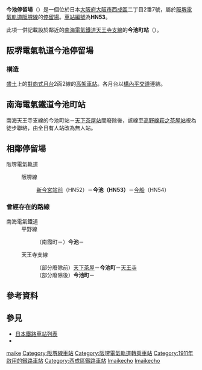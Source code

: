 {{日本車站資訊
|公司色     = #008040
|文字色     = 
|站名       = 今池停留場
|圖片       = <!-- 檔案不存在 今池駅01.jpg -->
|圖片說明   = 今池停留場南方往濱寺站前（710）與往惠美須町（704）<br />（2005年4月1日）</span>
|日文原名   = 今池
|平假名     = いまいけ
|羅馬拼音   = IMAIKE
|電報略號   = 
|所在地     = {{JPN}}[[大阪府|大阪府]][[大阪市|大阪市]][[西成區|西成區]]萩之茶屋2丁目
|座標       = {{coord|34|38|43.97|N|135|30|7.86|E|type:railwaystation_region:JP-27|display=inline,title}}
|車站構造   = 盛土車站
|月台配置   = 對向式 2面2線
|啟用年月日 = 1911年（[[明治|明治]]44年）12月1日
|廢站年月日 = 
|乘客人數   = 
|上下車人次 = 
|統計年度   = 
|轉車       = [[萩之茶屋站|萩之茶屋站]]（[[南海電氣鐵道|南海電氣鐵道]][[高野線|高野線]]）
|備註       = *2020年2月1日起惠美須町站月台移動，營業距離減少<ref>{{Cite web|url=https://www.hankai.co.jp/_wp/wp-content/uploads/2020/01/0ebe9b2e6def39e75783c1dd2a588f3f.pdf|title=阪堺線 恵美須町停留場が２月１日（土）に新駅舎へ移設します。|accessdate=2020年1月8日|publisher=阪堺電気軌道|archive-date=2020年10月24日|archive-url=https://web.archive.org/web/20201024062423/https://www.hankai.co.jp/_wp/wp-content/uploads/2020/01/0ebe9b2e6def39e75783c1dd2a588f3f.pdf|dead-url=no}}</ref>
|adjacent = {{Adjacent stations|system=阪堺電氣軌道|line=阪堺線|left=新今宮站前|right=今船|note-left=HN52<br />0.4km|note-mid=<span style="background-color:#ffffff; color:#000000; border:1px solid #000000; text-align:center;"> HN53 </span><br />距離[[惠美須町站|惠美須町]]0.9km*|note-right=HN54<br />0.3km}}
}}
'''今池停留場'''（{{jpn|j=今池停留場|hg=いまいけていりゅうじょう|rm=Imaike teiryūjō|f=y}}）是一個位於日本[[大阪府|大阪府]][[大阪市|大阪市]][[西成區|西成區]]{{link-ja|萩之茶屋|萩之茶屋}}二丁目2番7號，屬於[[阪堺電氣軌道|阪堺電氣軌道]][[阪堺線|阪堺線]]的[[鐵路車站|停留場]]。[[車站編號|車站編號]]為'''HN53'''。

此項一併記載設於鄰近的[[南海電氣鐵道|南海電氣鐵道]][[天王寺支線|天王寺支線]]的'''今池町站'''（{{jpn|j=今池町駅|hg=いまいけちょうえき|rm=Imaikechō eki|f=y}}）。

== 阪堺電氣軌道今池停留場 ==
=== 構造 ===
[[盛土|盛土]]上的[[對向式月台|對向式月台]]2面2線的[[高架車站|高架車站]]。各月台以[[構內平交道|構內平交道]]連結。

== 南海電氣鐵道今池町站 ==
{{日本車站資訊
|公司色     = #ccc
|文字色     = #000 
|站名       = 今池町站
|圖片       = Nankai Imaikecho stn.jpg
|圖片說明   = <span style="font-size:80%;">至1993年為止為天王寺支線今池町站</span>
|日文原名   = 今池町
|平假名     = いまいけちょう
|羅馬拼音   = IMAIKECHŌ
|前一站     = [[天下茶屋站|天下茶屋]]*
|前一站距離 = 1.1
|後一站距離 = 0.4
|後一站     = **{{link-ja|飛田本通站|飛田本通駅|飛田本通}}
|電報略號   = 
|車站編號   = 
|所屬公司   = [[南海電氣鐵道|南海電氣鐵道]]
|所屬路線   = [[天王寺支線|天王寺支線]]
|距離       = 0.0*
|起點站     = 今池町
|所在地     = {{JPN}}[[大阪府|大阪府]][[大阪市|大阪市]][[西成區|西成區]]
|車站構造   = [[地面車站|地面車站]]
|月台配置   = 側式1面1線
|啟用年月日 = 1949年（昭和24年）6月20日
|廢站年月日 = 1993年（平成5年）4月1日<ref name="kotsu19930401">{{Cite news |title=南海天王寺支線 なにわの庶民の足 93年の歴史に幕 |newspaper=[[交通新聞|交通新聞]] |publisher=交通新聞社 |date=1993-04-01 |page=3 }}</ref>
|乘客人數   = 
|上下車人次 = 
|統計年度   = 
|轉車       = [[阪堺線|阪堺線]] '''今池停留場'''
|備註       = * 至1984年為止以天下茶屋站為起點<br />** 至1984年為止[[天王寺站|天王寺站]]為鄰站
}}
南海天王寺支線的今池町站－[[天下茶屋站|天下茶屋站]]間廢除後，該線至[[高野線|高野線]][[萩之茶屋站|萩之茶屋站]]視為徒步聯絡，由全日有人站改為無人站。

== 相鄰停留場 ==
; 阪堺電氣軌道
: {{Color|green|■}}阪堺線
:: [[新今宮站|新今宮站前]]（HN52）－'''今池（HN53）'''－[[今船停留場|今船]]（HN54）

=== 曾經存在的路線 ===
; 南海電氣鐵道
: 平野線<!-- 当時の大阪軌道線にはラインカラーはないと思われる --->
:: （南霞町－）'''今池'''－{{link-ja|飛田停留場|飛田停留場|飛田}}
: 天王寺支線
:: （部分廢除前）[[天下茶屋站|天下茶屋]]－'''今池町'''－[[天王寺站|天王寺]]
:: （部分廢除後）'''今池町'''－{{link-ja|飛田本通站|飛田本通駅|飛田本通}}

== 參考資料 ==
{{Reflist}}

== 參見 ==
* [[日本鐵路車站列表|日本鐵路車站列表]]
* {{link-ja|萩之茶屋|萩之茶屋}}

{{阪堺線}}
{{平野線}}
{{天王寺支線}}
{{DEFAULTSORT:Imaike}}
[[Category:日本鐵路車站_I|maike]]
[[Category:阪堺線車站|Category:阪堺線車站]]
[[Category:阪堺電氣軌道轉乘車站|Category:阪堺電氣軌道轉乘車站]]
[[Category:1911年啟用的鐵路車站|Category:1911年啟用的鐵路車站]]
[[Category:西成區鐵路車站|Category:西成區鐵路車站]]
[[Category:天王寺支線車站|Imaikecho]]
[[Category:平野線車站_(南海電氣鐵道)|Imaikecho]]